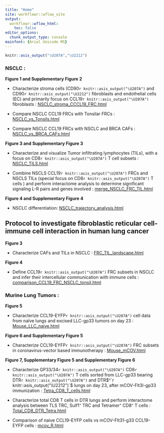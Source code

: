 ```yaml
---
title: "Home"
site: workflowr::wflow_site
output:
  workflowr::wflow_html:
    toc: false
editor_options:
  chunk_output_type: console
mainfont: {Arial Unicode MS}
---
```


```r
knitr::asis_output("\U207A","\U2212")
```

### **NSCLC** : 


**Figure 1 and Supplementary Figure 2**

* Characterize stroma cells (CD90`r knitr::asis_output("\U207A")` and CD90`r knitr::asis_output("\U2212")` fibroblasts and endothelial cells (EC) and primarily focus on CCL19`r knitr::asis_output("\U207A")` fibroblasts : [NSCLC_stroma_CCCL19_FRC.html](NSCLC_stroma_CCCL19_FRC.html)  

* Compare NSCLC CCL19 FRCs with Tonsilar FRCs :
[NSCLC_vs_Tonsils.html](NSCLC_vs_Tonsils.html)

* Compare NSCLC CCL19 FRCs with NSCLC and BRCA CAFs :
[NSCLC_vs_BRCA_CAFs.html](NSCLC_vs_BRCA_CAFs.html)


**Figure 3 and Supplementary Figure 3**

* Characterize and visualize Tumor infiltrating lymphocytes (TILs), with a focus on CD8`r knitr::asis_output("\U207A")` T cell subsets : [NSCLC_TILS.html](NSCLC_TILS.html)

* Combine NSCLS CCL19`r knitr::asis_output("\U207A")` FRCs and NSCLS TILs (special focus on CD8`r knitr::asis_output("\U207A")` T cells ) and perform interactome analysis to determine significant signaling L-R pairs and genes involved : [merge_NSCLC_FRC_TIL.html](merge_NSCLC_FRC_TIL.html)


**Figure 4 and Supplementary Figure 4**

* NSCLC differentiation: [NSCLC_trajectory_analysis.html](NSCLC_trajectory_analysis.html)


## **Protocol to investigate fibroblastic reticular cell-immune cell interaction in human lung cancer**

**Figure 3**

* Characterize CAFs and TILs in NSCLC : [FRC_TIL_landscape.html](FRC_TIL_landscape.html)

**Figure 4**

* Define CCL19`r knitr::asis_output("\U207A")` FRC subsets in NSCLC and infer their intercellular communication with immune cells  : [comparison_CCL19_FRC_NSCLC_tonsil.html](comparison_CCL19_FRC_NSCLC_tonsil.html)


### **Murine Lung Tumors** :


**Figure 5**

* Characterize CCL19-EYFP`r knitr::asis_output("\U207A")` cell data from naïve lungs and excised LLC-gp33 tumors on day 23 : [Mouse_LLC_naive.html](Mouse_LLC_naive.html)


**Figure 6 and Supplementary Figure 5**

* Characterize CCL19-EYFP`r knitr::asis_output("\U207A")` FRC subsets in coronavirus-vector based immunotherapy : [Mouse_mCOV.html](Mouse_mCOV.html)


**Figure 7, Supplementary Figure 5 and Supplementary Figure 6**

* Characterize GP33/34`r knitr::asis_output("\U207A")` CD8`r knitr::asis_output("\U207A")` T cells sorted from LLC-gp33 bearing DTR`r knitr::asis_output("\U207A")` and DTR$^`r knitr::asis_output("\U2212")`$ lungs on day 23, after mCOV-Flt3l-gp33 immunization : [Tetra_CD8_T_cells.html](Tetra_CD8_T_cells.html)

* Characterize total CD8 T cells in DTR lungs and perform interactome analysis between TLS TRC, Sulf1⁺ TRC and Tetramer⁺ CD8⁺ T cells : [Total_CD8_DTR_Tetra.html](Total_CD8_DTR_Tetra.html)

* Comparison of naive CCL19-EYFP cells vs mCOV-FIt31-g33 CCL19-EYFP cells : [mcov_R.html](mcov_R.html)


